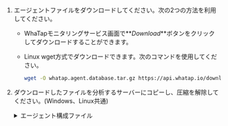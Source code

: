 1.  エージェントファイルをダウンロードしてください。次の2つの方法を利用してください。

    -   WhaTapモニタリングサービス画面で**_Download_**ボタンをクリックしてダウンロードすることができます。

    -   Linux wget方式でダウンロードできます。次のコマンドを使用してください。

        ```bash
        wget -O whatap.agent.database.tar.gz https://api.whatap.io/download/agent/whata.agent.database.tar.gz
        ```

2.  ダウンロードしたファイルを分析するサーバーにコピーし、圧縮を解除してください。(Windows、Linux共通)

    <details>
    <summary>エージェント構成ファイル</summary>

    | ファイル名                          | 説明                                                                                                                                                                                           |
    | ------------------------------ | -------------------------------------------------------------------------------------------------------------------------------------------------------------------------------------------- |
    | _whatap.conf_                  | データベースサーバーのデータを収集する収集サーバーのアドレスとサーバーのプロジェクトアクセスキーを入力するファイルです。エージェント設定の詳細については、[次の文書](agent-settings)を参照してください。                                                                                |
    | _alert/alert.conf_             | 収集するモニタリング項目にしきい値を設定するファイルです。しきい値を超えると通知イベントが発生します。                                                                                                                                          |
    | _scripts/_                     | リモートでSQLスクリプトを実行できるスクリプトのディレクトリです。                                                                                                                                                           |
    | ⎿ _ps.sh_                      | プロセスIDを読み込むスクリプトです。エージェントプロセスを終了する場合は、そのIDを参照してください。                                                                                                                                         |
    | ⎿ _stop.sh_                    | エージェントプロセスを終了するときに使用するスクリプトです。                                                                                                                                                               |
    | ⎿ _uid.sh_ (_uid.bat_)         | データベースの接続情報を組み合わせて暗号化されたUIDを生成するためのシェルスクリプトファイルです。_db.user_ファイルを作成します。最初に一度だけ設定すると、暗号化されたUIDを通じてモニタリング対象データベースサーバーからデータが収集されます。<br/>モニタリング用アカウント作成の詳細については、[次の文書](install-agent#uid)を参照ください。 |
    | ⎿ _start.sh_ (_start.bat_)     | エージェント実行用のシェルスクリプトファイルです。エージェントを実行すると、データベースサーバーからのモニタリング情報の収集が開始されます。                                                                                                                       |
    | ⎿ _startd.sh_ (_startd.bat_)   | エージェント実行用のシェルスクリプトファイルでバックグラウンドで実行できます。                                                                                                                                                      |
    | _whatap.agent.dbx-`X.Y.Z`.jar_ | Tracerプログラムは、データベースサーバーの情報を収集し、収集した情報をサーバーに送信するプログラムです。                                                                                                                                      |
    | _jdbc_                         | データベースサーバー接続のために参照するライブラリを収集するディレクトリです。エージェントをデータベースサーバーに接続するためのライブラリを直接ダウンロードし、javaのclasspathオプションにパスを設定して使用します。                                                                            |
    | _xos/_                         | データベースサーバーのプロセス使用量をモニタリングできるオプションのエージェントを含むディレクトリです。                                                                                                                                         |
    | ⎿ _xos.conf_                   | データベースサーバーのプロセス使用状況のデータを収集およびデータ転送をするためのエージェントサーバーのアドレスと通信ポートを入力するファイルです。                                                                                                                    |

    </details>
